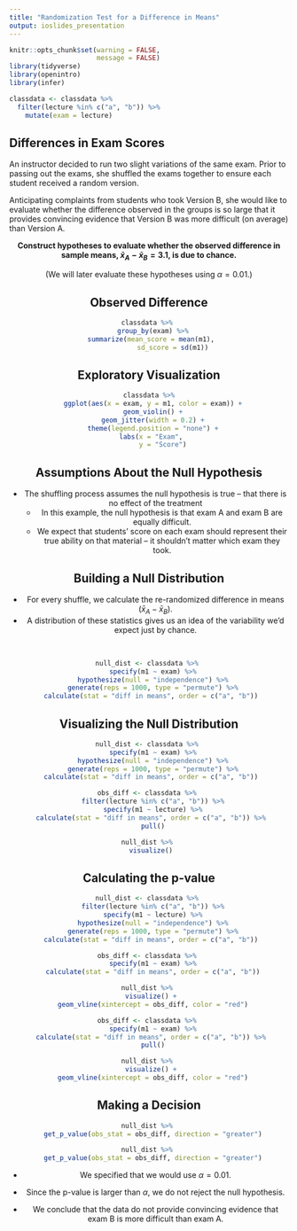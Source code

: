 ```yaml
---
title: "Randomization Test for a Difference in Means"
output: ioslides_presentation
---
```


<style type="text/css">
slides > slide:not(.nobackground):after {
  content: '';
}
</style>

```r
knitr::opts_chunk$set(warning = FALSE, 
                      message = FALSE)
library(tidyverse) 
library(openintro)
library(infer)

classdata <- classdata %>% 
  filter(lecture %in% c("a", "b")) %>% 
    mutate(exam = lecture)

```

## Differences in Exam Scores

An instructor decided to run two slight variations of the same exam. Prior to
passing out the exams, she shuffled the exams together to ensure each student
received a random version.

Anticipating complaints from students who took Version B, she would like to
evaluate whether the difference observed in the groups is so large that it
provides convincing evidence that Version B was more difficult (on average) than
Version A.

<center>
__Construct hypotheses to evaluate whether the observed difference in sample
means, $\bar{x}_A - \bar{x}_B = 3.1$, is due to chance.__ 

(We will later evaluate these hypotheses using $\alpha = 0.01$.)

## Observed Difference

```r
classdata %>% 
  group_by(exam) %>%
  summarize(mean_score = mean(m1), 
            sd_score = sd(m1))
```

## Exploratory Visualization 

```r
classdata %>%
  ggplot(aes(x = exam, y = m1, color = exam)) +
  geom_violin() +
  geom_jitter(width = 0.2) +
  theme(legend.position = "none") +
  labs(x = "Exam", 
       y = "Score")
```

## Assumptions About the Null Hypothesis 

- The shuffling process assumes the null hypothesis is true -- that there is no
effect of the treatment 
  * In this example, the null hypothesis is that exam A and exam B are equally
  difficult. 
  * We expect that students' score on each exam should represent their true
  ability on that material -- it shouldn't matter which exam they took.

## Building a Null Distribution 

- For every shuffle, we calculate the re-randomized difference in means 
($\bar{x}_A - \bar{x}_B$). 
- A distribution of these statistics gives us an idea of the variability we'd 
expect just by chance. 

</br> 

<center> 

```r
null_dist <- classdata %>% 
  specify(m1 ~ exam) %>%
  hypothesize(null = "independence") %>%
  generate(reps = 1000, type = "permute") %>%
  calculate(stat = "diff in means", order = c("a", "b")) 
```

## Visualizing the Null Distribution 

```r
null_dist <- classdata %>% 
  specify(m1 ~ exam) %>%
  hypothesize(null = "independence") %>%
  generate(reps = 1000, type = "permute") %>%
  calculate(stat = "diff in means", order = c("a", "b")) 

obs_diff <- classdata %>% 
  filter(lecture %in% c("a", "b")) %>%
  specify(m1 ~ lecture) %>%
  calculate(stat = "diff in means", order = c("a", "b")) %>% 
  pull()
```

```r
null_dist %>% 
  visualize() 
```

## Calculating the p-value

```r
null_dist <- classdata %>% 
  filter(lecture %in% c("a", "b")) %>%
  specify(m1 ~ lecture) %>%
  hypothesize(null = "independence") %>%
  generate(reps = 1000, type = "permute") %>%
  calculate(stat = "diff in means", order = c("a", "b")) 
```

```r
obs_diff <- classdata %>% 
  specify(m1 ~ exam) %>%
  calculate(stat = "diff in means", order = c("a", "b"))

null_dist %>% 
  visualize() + 
  geom_vline(xintercept = obs_diff, color = "red")
```

```r
obs_diff <- classdata %>% 
  specify(m1 ~ exam) %>%
  calculate(stat = "diff in means", order = c("a", "b")) %>% 
  pull()

null_dist %>% 
  visualize() + 
  geom_vline(xintercept = obs_diff, color = "red")
```


## Making a Decision

```r
null_dist %>% 
  get_p_value(obs_stat = obs_diff, direction = "greater")
```

```r
null_dist %>% 
  get_p_value(obs_stat = obs_diff, direction = "greater")
```

- We specified that we would use $\alpha = 0.01$.

- Since the p-value is larger than $\alpha$, we do not reject the null hypothesis. 

- We conclude that the data do not provide convincing evidence that exam B is
more difficult than exam A. 

